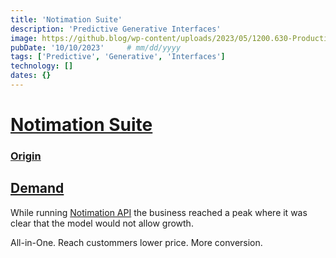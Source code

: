 ```yaml
---
title: 'Notimation Suite'
description: 'Predictive Generative Interfaces'
image: https://github.blog/wp-content/uploads/2023/05/1200.630-Productivity-wLogo@2x.png?resize=1600%2C850
pubDate: '10/10/2023'     # mm/dd/yyyy
tags: ['Predictive', 'Generative', 'Interfaces']
technology: []
dates: {}
---
```


# [Notimation Suite](#notimation-suite)
### [Origin](#origin)


## [Demand](#demand)

While running <a href="" targer="_blank">Notimation API</a> the business reached a peak where it was clear that the model would not allow growth.


All-in-One.
Reach custommers lower price.
More conversion.

